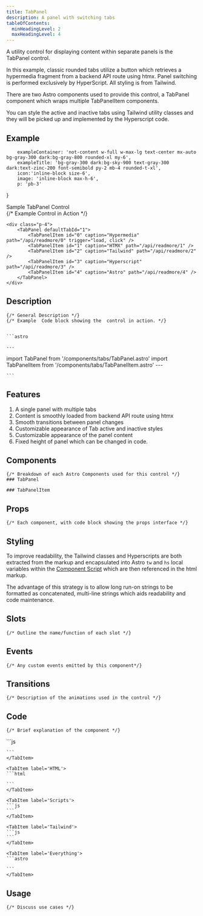 ```yaml
---
title: TabPanel
description: A panel with switching tabs
tableOfContents: 
  minHeadingLevel: 2
  maxHeadingLevel: 4
---
```

		 
A utility control for displaying content within separate panels is the TabPanel control.

In this example, classic rounded tabs utilize a button which retrieves a hypermedia fragment from a backend API route using htmx.    Panel switching is performed exclusively by HyperScript.   All styling is from Tailwind.

There are two Astro components used to provide this control, a TabPanel component which wraps multiple TabPanelItem components.   

You can style the active and inactive tabs using Tailwind utility classes and they will be picked up and implemented by the Hyperscript code.

		 
## Example
		 
		exampleContainer: 'not-content w-full w-max-lg text-center mx-auto bg-gray-300 dark:bg-gray-800 rounded-xl my-6',
		exampleTitle: 'bg-gray-300 dark:bg-sky-900 text-gray-300 dark:text-zinc-200 font-semibold py-2 mb-4 rounded-t-xl',
		icon:'inline-block size-6',
		image: 'inline-block max-h-6',
		p: 'pb-3'	
}
		 
<div id='TabPanel-example' class={tw.exampleContainer} >
<div id='TabPanel-title' class={tw.exampleTitle}>Sample TabPanel Control</div>
	{/* Example Control in Action */}


	<div class="p-4">
		<TabPanel defaultTabId="1">
			<TabPanelItem id="0" caption="Hypermedia" path="/api/readmore/0" trigger="load, click" />
			<TabPanelItem id="1" caption="HTMX" path="/api/readmore/1" />
			<TabPanelItem id="2" caption="Tailwind" path="/api/readmore/2" />
			<TabPanelItem id="3" caption="Hyperscript" path="/api/readmore/3" />
			<TabPanelItem id="4" caption="Astro" path="/api/readmore/4" />
		</TabPanel>
	</div>


</div>
		 
## Description
	{/* General Description */}
	{/* Example  Code block showing the  control in action. */}


	```astro

	---
import TabPanel from '/components/tabs/TabPanel.astro'
import TabPanelItem from '/components/tabs/TabPanelItem.astro'
	---
		 
<TabPanel defaultTabId="1">
		<TabPanelItem id="0" caption="Hypermedia" path="/api/readmore/0" trigger="load, click" />
		<TabPanelItem id="1" caption="HTMX" path="/api/readmore/1" />
		<TabPanelItem id="2" caption="Tailwind" path="/api/readmore/2" />
		<TabPanelItem id="3" caption="Hyperscript" path="/api/readmore/3" />
		<TabPanelItem id="4" caption="Astro" path="/api/readmore/4" />
</TabPanel>

	```

## Features

1.  A single panel with multiple tabs
2.  Content is smoothly loaded from backend API route using htmx
3.  Smooth transitions between panel changes
4.  Customizable appearance of Tab active and inactive styles
5.  Customizable appearance of the panel content
6.  Fixed height of panel which can be changed in code.
		 
## Components
	{/* Breakdown of each Astro Components used for this control */}
	### TabPanel

	### TabPanelItem
	
## Props
	{/* Each component, with code block showing the props interface */}
## Styling
To improve readability, the Tailwind classes and Hyperscripts are both extracted from the markup and encapsulated into  Astro `tw` and `hs` local variables within the [Component Script](https://docs.astro.build/en/basics/astro-components/#the-component-script) which are then referenced in the html markup. 
		 
The advantage of this strategy is to allow long run-on strings to be formatted as concatenated, multi-line strings which aids readability and code maintenance.
		 
## Slots
	{/* Outline the name/function of each slot */}
## Events
	{/* Any custom events emitted by this component*/}
## Transitions
	{/* Description of the animations used in the control */}
## Code
	{/* Brief explanation of the component */}
		 
<Tabs>
	<TabItem label='Props'>
	```js
		 
	```
	</TabItem>
		 
	<TabItem label='HTML'>
	```html
		 
	```
	</TabItem>
		 
	<TabItem label='Scripts'>
	```js
	```
	</TabItem>
		 
	<TabItem label='Tailwind'>
	```js
	```
	</TabItem>
		 
	<TabItem label='Everything'>
	```astro
		 
	```
	</TabItem>
</Tabs>
		 
##  Usage
	{/* Discuss use cases */}
